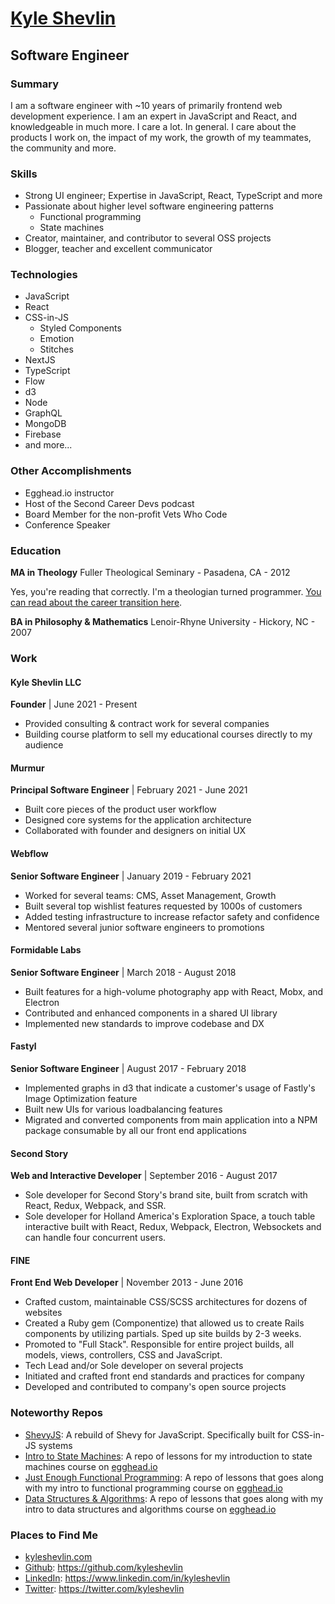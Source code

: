 # [Kyle Shevlin](https://kyleshevlin.com)

## Software Engineer

### Summary

I am a software engineer with ~10 years of primarily frontend web development experience. I am an expert in JavaScript and React, and knowledgeable in much more. I care a lot. In general. I care about the products I work on, the impact of my work, the growth of my teammates, the community and more.

### Skills

- Strong UI engineer; Expertise in JavaScript, React, TypeScript and more
- Passionate about higher level software engineering patterns
  - Functional programming
  - State machines
- Creator, maintainer, and contributor to several OSS projects
- Blogger, teacher and excellent communicator

### Technologies

- JavaScript
- React
- CSS-in-JS
  - Styled Components
  - Emotion
  - Stitches
- NextJS
- TypeScript
- Flow
- d3
- Node
- GraphQL
- MongoDB
- Firebase
- and more...

### Other Accomplishments

- Egghead.io instructor
- Host of the Second Career Devs podcast
- Board Member for the non-profit Vets Who Code
- Conference Speaker

### Education

**MA in Theology**
Fuller Theological Seminary - Pasadena, CA - 2012

Yes, you're reading that correctly. I'm a theologian turned programmer. [You can read about the career transition here](https://kyleshevlin.com/from-pastor-to-programmer).

**BA in Philosophy & Mathematics**
Lenoir-Rhyne University - Hickory, NC - 2007

### Work

#### Kyle Shevlin LLC

**Founder** | June 2021 - Present

- Provided consulting & contract work for several companies
- Building course platform to sell my educational courses directly to my audience

#### Murmur

**Principal Software Engineer** | February 2021 - June 2021

- Built core pieces of the product user workflow
- Designed core systems for the application architecture
- Collaborated with founder and designers on initial UX

#### Webflow

**Senior Software Engineer** | January 2019 - February 2021

- Worked for several teams: CMS, Asset Management, Growth
- Built several top wishlist features requested by 1000s of customers
- Added testing infrastructure to increase refactor safety and confidence
- Mentored several junior software engineers to promotions

#### Formidable Labs

**Senior Software Engineer** | March 2018 - August 2018

- Built features for a high-volume photography app with React, Mobx, and Electron
- Contributed and enhanced components in a shared UI library
- Implemented new standards to improve codebase and DX

#### Fastyl

**Senior Software Engineer** | August 2017 - February 2018

- Implemented graphs in d3 that indicate a customer's usage of Fastly's Image Optimization feature
- Built new UIs for various loadbalancing features
- Migrated and converted components from main application into a NPM package consumable by all our front end applications

#### Second Story

**Web and Interactive Developer** | September 2016 - August 2017

- Sole developer for Second Story's brand site, built from scratch with React, Redux, Webpack, and SSR.
- Sole developer for Holland America's Exploration Space, a touch table interactive built with React, Redux, Webpack, Electron, Websockets and can handle four concurrent users.

#### FINE

**Front End Web Developer** | November 2013 - June 2016

- Crafted custom, maintainable CSS/SCSS architectures for dozens of websites
- Created a Ruby gem (Componentize) that allowed us to create Rails components by utilizing partials. Sped up site builds by 2-3 weeks.
- Promoted to "Full Stack". Responsible for entire project builds, all models, views, controllers, CSS and JavaScript.
- Tech Lead and/or Sole developer on several projects
- Initiated and crafted front end standards and practices for company
- Developed and contributed to company's open source projects

### Noteworthy Repos

- [ShevyJS](https://github.com/kyleshevlin/shevyjs): A rebuild of Shevy for JavaScript. Specifically built for CSS-in-JS systems
- [Intro to State Machines](https://github.com/kyleshevlin/intro-to-state-machines-and-xstate-course): A repo of lessons for my introduction to state machines course on [egghead.io](https://kyleshevl.in/xstate)
- [Just Enough Functional Programming](https://github.com/kyleshevlin/just-enough-fp-lessons): A repo of lessons that goes along with my intro to functional programming course on [egghead.io](https://kyleshevl.in/fp)
- [Data Structures & Algorithms](https://github.com/kyleshevlin/intro-to-data-structures-and-algorithms): A repo of lessons that goes along with my intro to data structures and algorithms course on [egghead.io](https://kyleshevl.in/dsa)

### Places to Find Me

- [kyleshevlin.com](https://kyleshevlin.com)
- [Github](https://github.com/kyleshevlin): https://github.com/kyleshevlin
- [LinkedIn](https://www.linkedin.com/in/kyleshevlin): https://www.linkedin.com/in/kyleshevlin
- [Twitter](https://twitter.com/kyleshevlin): https://twitter.com/kyleshevlin
